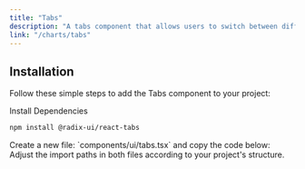 ```yaml
---
title: "Tabs"
description: "A tabs component that allows users to switch between different views."
link: "/charts/tabs"
---
```


<ComponentPreview name="tabs-demo" />

## Installation

Follow these simple steps to add the Tabs component to your project:

<Steps>

<Step>
Install Dependencies
</Step>

```bash 
npm install @radix-ui/react-tabs 
```

<Step>
Create a new file: `components/ui/tabs.tsx` and copy the code below:
</Step>

<CollapsibleSource name="tabs" />

<Step>
    Adjust the import paths in both files according to your project's structure.
</Step>

</Steps>
